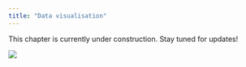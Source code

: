 ```yaml
---
title: "Data visualisation"
---
```


This chapter is currently under construction. Stay tuned for updates!

![](figs/under_construction.gif){fig-align="left"}
